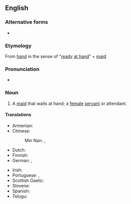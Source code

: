 ==English==
{{wikipedia|lang=en|handmaiden}}
{{wikipedia|lang=en|dab=The Handmaid}}
===Alternative forms===
* {{l|en|handmaiden}}

===Etymology===
From [[hand]] in the sense of "[[ready]] [[at hand]]" + [[maid]]

===Pronunciation===
* {{a|US}} {{IPA|/ˈhændˌmeɪd/|lang=en}}

===Noun===
{{en-noun}}

# A [[maid]] that waits at hand; a [[female]] [[servant]] or attendant.

====Translations====
{{trans-top|maid that waits at hand}}
* Armenian: {{t+|hy|աղախին|sc=Armn}}
* Chinese:
*: Min Nan: {{t|nan|女婢|tr=lu2-pi7|sc=Hani}}, {{t|nan|tsa1-boo2-kan2|sc=Hani}}
* Dutch: {{t|nl|dienstmaagd}}
* Finnish: {{t|fi|palvelijatar}}
* German: {{t+|de|Dienerin |f}}, {{t+|de|Zofe|f}}
{{trans-mid}}
* Irish: {{t|ga|bansclábhaí|m}}
* Portuguese: {{t+|pt|empregada|f}}, {{t+|pt|donzela|f}}
* Scottish Gaelic: {{t|gd|ban-òglach|f}}
* Slovene: {{t|sl|služkinja|f}}
* Spanish: {{t+|es|azafata|f}}
* Telugu: {{t+|te|దాసి|f}}
{{trans-bottom}}